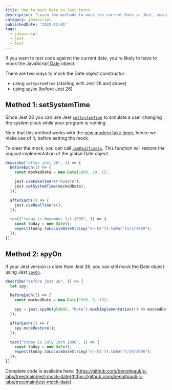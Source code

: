 ```yaml
---
title: How to mock Date in Jest tests
description: "Learn two methods to mock the current Date in Jest, using jest.setSystemTime and jest.spyOn"
category: javascript
publishedDate: "2022-12-05"
tags:
  - javascript
  - jest
  - test
---
```


If you want to test code against the current date, you're likely to have to mock the JavaScript [Date](https://developer.mozilla.org/en-US/docs/Web/JavaScript/Reference/Global_Objects/Date) object.

There are two ways to mock the Date object constructor:

- using `setSystemTime` (starting with Jest 26 and above)
- using `spyOn` (before Jest 26)

## Method 1: setSystemTime

Since Jest 26 you can use Jest [`setSystemTime`](https://jestjs.io/docs/jest-object#jestsetsystemtimenow-number--date) to simulate a user changing the system clock while your program is running.

Note that this method works with the [new modern fake timer](https://jestjs.io/blog/2020/05/05/jest-26#new-fake-timers), hence we make use of it, before setting the mock.

To clear the mock, you can call [`useRealTimers`](https://jestjs.io/docs/jest-object#jestuserealtimers). This function will restore the original implementation of the global Date object.

```JavaScript
describe("after jest 26", () => {
  beforeEach(() => {
    const mockedDate = new Date(1999, 10, 1);

    jest.useFakeTimers("modern");
    jest.setSystemTime(mockedDate);
  });

  afterEach(() => {
    jest.useRealTimers();
  });

  test("today is November 1st 1999", () => {
    const today = new Date();
    expect(today.toLocaleDateString("en-US")).toBe("11/1/1999");
  });
});
```

## Method 2: spyOn

If your Jest version is older than Jest 26, you can still mock the Date object using Jest [`spyOn`](https://jestjs.io/docs/jest-object#jestspyonobject-methodname).

```JavaScript
describe("before jest 26", () => {
  let spy;

  beforeEach(() => {
    const mockedDate = new Date(1996, 6, 19);

    spy = jest.spyOn(global, "Date").mockImplementation(() => mockedDate);
  });

  afterEach(() => {
    spy.mockRestore();
  });

  test("today is July 19th 1996", () => {
    const today = new Date();
    expect(today.toLocaleDateString("en-US")).toBe("7/19/1996");
  });
});
```

Complete code is available here: [https://github.com/benoitpaul/js-labs/tree/main/jest-mock-date](https://github.com/benoitpaul/js-labs/tree/main/jest-mock-date)

